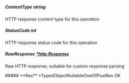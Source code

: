 
##### **ContentType** string
HTTP response content type for this operation

##### **StatusCode** int
HTTP response status code for this operation

##### **RawResponse** [*http.Response](https://pkg.go.dev/net/http#Response)
Raw HTTP response; suitable for custom response parsing

<Collapsible>
    ##### **Res** *TypedObjectNullableOneOfPostRes
    OK
    <Collapsible.Break/>
    <TypedObjectNullableOneOfPostRes/>
</Collapsible>

